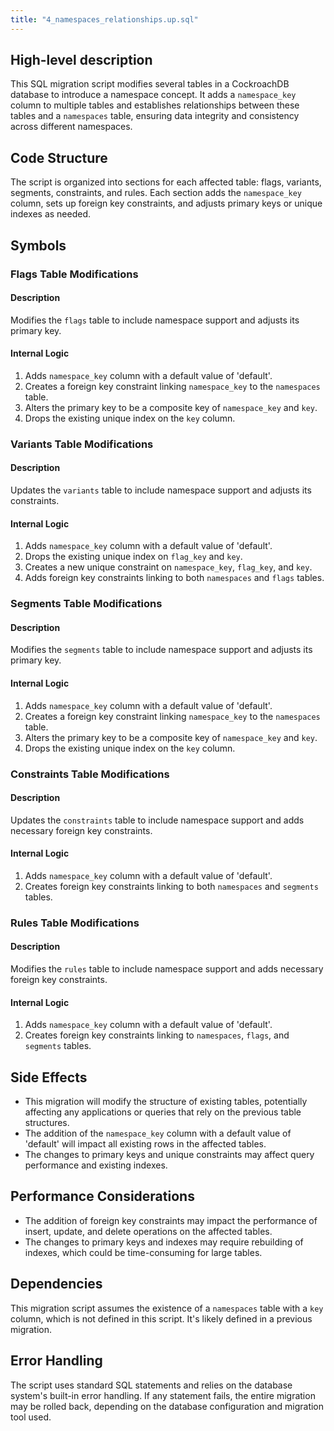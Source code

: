 ```yaml
---
title: "4_namespaces_relationships.up.sql"
---
```


## High-level description
This SQL migration script modifies several tables in a CockroachDB database to introduce a namespace concept. It adds a `namespace_key` column to multiple tables and establishes relationships between these tables and a `namespaces` table, ensuring data integrity and consistency across different namespaces.

## Code Structure
The script is organized into sections for each affected table: flags, variants, segments, constraints, and rules. Each section adds the `namespace_key` column, sets up foreign key constraints, and adjusts primary keys or unique indexes as needed.

## Symbols

### Flags Table Modifications
#### Description
Modifies the `flags` table to include namespace support and adjusts its primary key.

#### Internal Logic
1. Adds `namespace_key` column with a default value of 'default'.
2. Creates a foreign key constraint linking `namespace_key` to the `namespaces` table.
3. Alters the primary key to be a composite key of `namespace_key` and `key`.
4. Drops the existing unique index on the `key` column.

### Variants Table Modifications
#### Description
Updates the `variants` table to include namespace support and adjusts its constraints.

#### Internal Logic
1. Adds `namespace_key` column with a default value of 'default'.
2. Drops the existing unique index on `flag_key` and `key`.
3. Creates a new unique constraint on `namespace_key`, `flag_key`, and `key`.
4. Adds foreign key constraints linking to both `namespaces` and `flags` tables.

### Segments Table Modifications
#### Description
Modifies the `segments` table to include namespace support and adjusts its primary key.

#### Internal Logic
1. Adds `namespace_key` column with a default value of 'default'.
2. Creates a foreign key constraint linking `namespace_key` to the `namespaces` table.
3. Alters the primary key to be a composite key of `namespace_key` and `key`.
4. Drops the existing unique index on the `key` column.

### Constraints Table Modifications
#### Description
Updates the `constraints` table to include namespace support and adds necessary foreign key constraints.

#### Internal Logic
1. Adds `namespace_key` column with a default value of 'default'.
2. Creates foreign key constraints linking to both `namespaces` and `segments` tables.

### Rules Table Modifications
#### Description
Modifies the `rules` table to include namespace support and adds necessary foreign key constraints.

#### Internal Logic
1. Adds `namespace_key` column with a default value of 'default'.
2. Creates foreign key constraints linking to `namespaces`, `flags`, and `segments` tables.

## Side Effects
- This migration will modify the structure of existing tables, potentially affecting any applications or queries that rely on the previous table structures.
- The addition of the `namespace_key` column with a default value of 'default' will impact all existing rows in the affected tables.
- The changes to primary keys and unique constraints may affect query performance and existing indexes.

## Performance Considerations
- The addition of foreign key constraints may impact the performance of insert, update, and delete operations on the affected tables.
- The changes to primary keys and indexes may require rebuilding of indexes, which could be time-consuming for large tables.

## Dependencies
This migration script assumes the existence of a `namespaces` table with a `key` column, which is not defined in this script. It's likely defined in a previous migration.

## Error Handling
The script uses standard SQL statements and relies on the database system's built-in error handling. If any statement fails, the entire migration may be rolled back, depending on the database configuration and migration tool used.